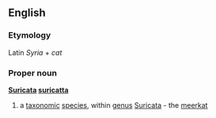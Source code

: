 ==English==
===Etymology===
Latin ''Syria'' + ''cat''
===Proper noun===
{{wikipedia}}
'''[[Suricata]] [[suricatta]]'''
#a [[taxonomic]] [[species]], within [[genus]] [[Suricata]] - the [[meerkat]]
{{wikispecies|Suricata suricatta}}